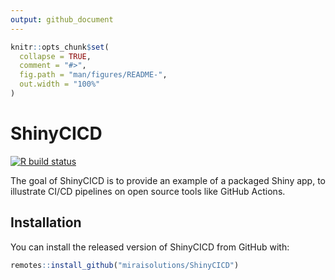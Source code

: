 ```yaml
---
output: github_document
---
```


<!-- README.md is generated from README.Rmd. Please edit that file -->

```r
knitr::opts_chunk$set(
  collapse = TRUE,
  comment = "#>",
  fig.path = "man/figures/README-",
  out.width = "100%"
)
```

# ShinyCICD

<!-- badges: start -->
[![R build status](https://github.com/miraisolutions/ShinyCICD/workflows/CI-CD/badge.svg)](https://github.com/miraisolutions/ShinyCICD/actions)
<!-- badges: end -->

The goal of ShinyCICD is to provide an example of a packaged Shiny app, to illustrate CI/CD pipelines on open source tools like GitHub Actions.

## Installation

You can install the released version of ShinyCICD from GitHub with:

``` r
remotes::install_github("miraisolutions/ShinyCICD")
```
